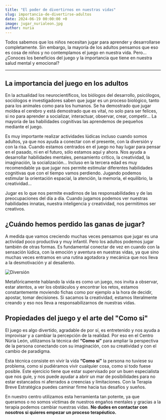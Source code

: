 ```yaml
---
title: "El poder de divertirnos en nuestras vidas"
slug: importancia-de-divertirse-adultos
date: 2024-06-19 00:00:00 +0
image: jugar_nurialeon.jpg
author: nuria
---
```


Todos sabemos que los niños necesitan jugar para aprender y desarrollarse completamente. Sin embargo, la mayoría de los adultos pensamos que eso es cosa de niños y no contemplamos el juego en nuestra vida. Pero… ¿Conoces los beneficios del juego y la importancia que tiene en nuestra salud mental y emocional?

---

## La importancia del juego en los adultos

En la actualidad los neurocientíficos, los biólogos del desarrollo, psicólogos, sociólogos e investigadores saben que jugar es un proceso biológico, tanto para los animales como para los humanos. Se ha demostrado que jugar moldea el cerebro y está demostrado que es vital, no solo para ser felices, si no para aprender a socializar, interactuar, observar, crear, competir… La mayoría de las habilidades cognitivas las aprendemos de pequeños mediante el juego.

Es muy importante realizar actividades lúdicas incluso cuando somos adultos, ya que nos ayuda a conectar con el presente, con la diversión y con la risa. Cuando estamos centrados en el juego no hay lugar para pensar en el pasado, ni en el futuro, sólo estamos aquí y ahora. Nos ayuda a desarrollar habilidades mentales, pensamiento crítico, la creatividad, la imaginación, la socialización… Incluso en la tercera edad es muy recomendable ya que jugar nos permite estimular diferentes habilidades cognitivas que con el tiempo vamos perdiendo. Jugando podemos estimular la orientación espacial, la atención, la memoria, el equilibrio, la creatividad...

Jugar es lo que nos permite evadirnos de las responsabilidades y de las preocupaciones del día a día. Cuando jugamos podemos ver nuestras habilidades innatas, nuestra inteligencia y creatividad, nos permitimos ser creativos.

## ¿Cuándo hemos perdido las ganas de jugar?

A medida que vamos creciendo muchas veces pensamos que jugar es una actividad poco productiva y muy infantil. Pero los adultos podemos jugar también de otras formas. Es fundamental conectar de vez en cuando con la sensación lúdica, con la emoción y aventura en nuestras vidas, ya que sino muchas veces entramos en una rutina agotadora y mecánica que nos lleva a la desmotivación y al desaliento.

![Diversión](juego_diversion.jpg)

Metafóricamente hablando la vida es como un juego, nos invita a observar, estar atentos, a ver los obstáculos y encontrar los retos, estamos constantemente moviendo fichas como por ejemplo a la hora de decidir, apostar, tomar decisiones. Si sacamos la creatividad, estamos literalmente creando y eso nos lleva a responsabilizarnos de nuestras vidas.

## Propiedades del juego y el arte del "Como si"

El juego es algo divertido, agradable de por sí, es entretenido y nos ayuda a improvisar y a cambiar la percepción de la realidad. Por eso en el Centro Núria León, utilizamos la técnica del **“Como si”** para ampliar la perspectiva de la persona conectando con su imaginación, con su creatividad y con el cambio de paradigma.

Esta técnica consiste en vivir la vida **“Como si”** la persona no tuviese su problema, como si pudiéramos vivir cualquier cosa, como si todo fuese posible. Este ejercicio tiene que estar supervisado por un buen especialista que nos guíe, y nos puede ayudar a abrir un mar de posibilidades para no estar estancados ni aferrados a creencias y limitaciones. Con la Terapia Breve Estratégica puedes caminar firme hacia tus desafíos y sueños.

En nuestro centro utilizamos esta herramienta tan potente, ya que queramos o no somos víctimas de nuestros engaños mentales y gracias a la terapia podemos cambiar nuestras vidas. **No dudes en contactar con nosotros si quieres empezar un proceso terapéutico.**
